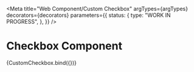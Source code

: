 <!-- @license CC0-1.0 -->


<Meta
  title="Web Component/Custom Checkbox"
  argTypes={argTypes}
  decorators={decorators}
  parameters={{
    status: {
      type: "WORK IN PROGRESS",
    },
  }}
/>

# Checkbox Component

<Canvas>
  <Story
    name="Default"
    args={defaultArgs}
  >
    {CustomCheckbox.bind({})}
  </Story>
</Canvas>

<ArgsTable story="Default" />
